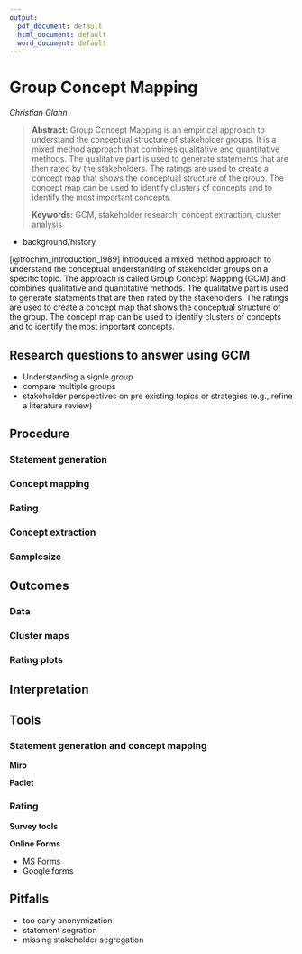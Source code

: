 ```yaml
---
output:
  pdf_document: default
  html_document: default
  word_document: default
---
```


# Group Concept Mapping

*Christian Glahn*

> **Abstract:** 
> Group Concept Mapping is an empirical approach to understand the conceptual structure of stakeholder groups. It is a mixed method approach that combines qualitative and quantitative methods. The qualitative part is used to generate statements that are then rated by the stakeholders. The ratings are used to create a concept map that shows the conceptual structure of the group. The concept map can be used to identify clusters of concepts and to identify the most important concepts.
> 
> **Keywords:** GCM, stakeholder research, concept extraction, cluster analysis

- background/history

[@trochim_introduction_1989] introduced a mixed method approach to understand the conceptual understanding of stakeholder groups on a specific topic. The approach is called Group Concept Mapping (GCM) and combines qualitative and quantitative methods. The qualitative part is used to generate statements that are then rated by the stakeholders. The ratings are used to create a concept map that shows the conceptual structure of the group. The concept map can be used to identify clusters of concepts and to identify the most important concepts.

## Research questions to answer using GCM

- Understanding a signle group
- compare multiple groups 
- stakeholder perspectives on pre existing topics or strategies (e.g., refine a literature review)

## Procedure

### Statement generation

### Concept mapping

### Rating

### Concept extraction

### Samplesize

## Outcomes

### Data

### Cluster maps 

### Rating plots

## Interpretation

## Tools

### Statement generation and concept mapping

**Miro**

**Padlet**

### Rating

**Survey tools**

**Online Forms** 

- MS Forms
- Google forms 

## Pitfalls

- too early anonymization
- statement segration
- missing stakeholder segregation
